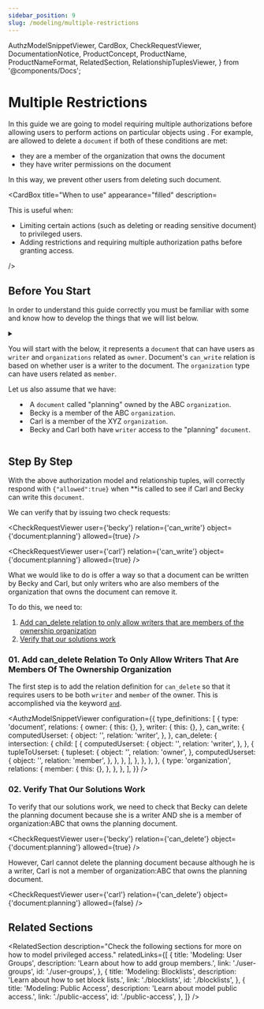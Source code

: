 ```yaml
---
sidebar_position: 9
slug: /modeling/multiple-restrictions
---
```


  AuthzModelSnippetViewer,
  CardBox,
  CheckRequestViewer,
  DocumentationNotice,
  ProductConcept,
  ProductName,
  ProductNameFormat,
  RelatedSection,
  RelationshipTuplesViewer,
} from '@components/Docs';

# Multiple Restrictions

<DocumentationNotice />

In this guide we are going to model requiring multiple authorizations before allowing users to perform actions on particular objects using <ProductName format={ProductNameFormat.ProductLink}/>.
For example, _<ProductConcept section="what-is-a-user" linkName="users" />_ are allowed to delete a `document` if both of these conditions are met:

- they are a member of the organization that owns the document
- they have writer permissions on the document

In this way, we prevent other users from deleting such document.

<CardBox title="When to use" appearance="filled" description=<div>

This is useful when:

- Limiting certain actions (such as deleting or reading sensitive document) to privileged users.
- Adding restrictions and requiring multiple authorization paths before granting access.

</div> />

## Before You Start

In order to understand this guide correctly you must be familiar with some <ProductConcept /> and know how to develop the things that we will list below.

<details>
<summary>

You will start with the _<ProductConcept section="what-is-an-authorization-model" linkName="authorization model" />_ below,
it represents a `document` _<ProductConcept section="what-is-a-type" linkName="type" />_ that can have users
**<ProductConcept section="what-is-a-relation" linkName="related" />** as `writer` and `organizations` related as `owner`.
Document's `can_write` relation is based on whether user is a writer to the document. The `organization` type can have users related as `member`.

Let us also assume that we have:

- A `document` called "planning" owned by the ABC `organization`.
- Becky is a member of the ABC `organization`.
- Carl is a member of the XYZ `organization`.
- Becky and Carl both have `writer` access to the "planning" `document`.

</summary>

<AuthzModelSnippetViewer
  configuration={{
    type_definitions: [
      {
        type: 'document',
        relations: {
          owner: {
            this: {},
          },
          writer: {
            this: {},
          },
          can_write: {
            computedUserset: {
              object: '',
              relation: 'writer',
            },
          },
        },
      },
      {
        type: 'organization',
        relations: {
          member: {
            this: {},
          },
        },
      },
    ],
  }}
/>

The current state of the system is represented by the following relationship tuples being in the system already:

<RelationshipTuplesViewer
  relationshipTuples={[
    {
      _description: 'organization ABC is the owner of planning document',
      user: 'organization:ABC',
      relation: 'owner',
      object: 'document:planning',
    },
    {
      _description: 'Becky is a writer to the planning document',
      user: 'becky',
      relation: 'writer',
      object: 'document:planning',
    },
    {
      _description: 'Carl is a writer to the planning document',
      user: 'carl',
      relation: 'writer',
      object: 'document:planning',
    },
    {
      _description: 'Becky is a member of the organization ABC',
      user: 'becky',
      relation: 'member',
      object: 'organization:ABC',
    },
    {
      _description: 'Carl is a member of the organization XYZ',
      user: 'carl',
      relation: 'member',
      object: 'organization:XYZ',
    },
  ]}
/>

:::info
Note that we assign the organization, not the organization's members, as owner to the planning document.
:::

<hr />

In addition, you will need to know the following:

### Modeling Parent-Child Objects

You need to know how to model access based on parent-child relationships, e.g.: folders and documents. [Learn more →](./parent-child.mdx)

### Modeling Roles And Permissions

You need to know how to model roles for users at the object level and model permissions for those roles. [Learn more →](./roles-and-permissions.mdx)

### <ProductName format={ProductNameFormat.ShortForm} /> Concepts

- A <ProductConcept section="what-is-a-type" linkName="Type" />: a class of objects that have similar characteristics
- A <ProductConcept section="what-is-a-user" linkName="User" />: an entity in the system that can be related to an object
- A <ProductConcept section="what-is-a-relation" linkName="Relation" />: is a string defined in the type definition of an authorization model that defines the possibility of a relationship between objects of this type and other users in the system
- An <ProductConcept section="what-is-an-object" linkName="Object" />: represents an entity in the system. Users' relationships to it can be define through relationship tuples and the authorization model
- A <ProductConcept section="what-is-a-relationship-tuple" linkName="Relationship Tuple" />: a grouping consisting of a user, a relation and an object stored in <ProductName format={ProductNameFormat.ShortForm} />
- [Intersection Operator](../configuration-language.mdx#the-intersection-operator): the intersection operator can be used to indicate a relationship exists if the user is in all the sets of users

</details>

## Step By Step

With the above authorization model and relationship tuples, <ProductName format={ProductNameFormat.LongForm} /> will correctly respond with `{"allowed":true}` when *<ProductConcept section="what-is-a-check-request" linkName="check" />*is called to see if Carl and Becky can write this `document`.

We can verify that by issuing two check requests:

<CheckRequestViewer user={'becky'} relation={'can_write'} object={'document:planning'} allowed={true} />

<CheckRequestViewer user={'carl'} relation={'can_write'} object={'document:planning'} allowed={true} />

What we would like to do is offer a way so that a document can be written by Becky and Carl, but only writers who are also members of the organization that owns the document can remove it.

To do this, we need to:

1. [Add can_delete relation to only allow writers that are members of the ownership organization](#01-add-can_delete-relation-to-only-allow-writers-that-are-members-of-the-ownership-organization)
2. [Verify that our solutions work](#02-verify-that-our-solutions-work)

### 01. Add can_delete Relation To Only Allow Writers That Are Members Of The Ownership Organization

The first step is to add the relation definition for `can_delete` so that it requires users to be both `writer` and `member` of the owner. This is accomplished via the keyword [`and`](../configuration-language.mdx#the-intersection-operator).

<AuthzModelSnippetViewer
  configuration={{
    type_definitions: [
      {
        type: 'document',
        relations: {
          owner: {
            this: {},
          },
          writer: {
            this: {},
          },
          can_write: {
            computedUserset: {
              object: '',
              relation: 'writer',
            },
          },
          can_delete: {
            intersection: {
              child: [
                {
                  computedUserset: {
                    object: '',
                    relation: 'writer',
                  },
                },
                {
                  tupleToUserset: {
                    tupleset: {
                      object: '',
                      relation: 'owner',
                    },
                    computedUserset: {
                      object: '',
                      relation: 'member',
                    },
                  },
                },
              ],
            },
          },
        },
      },
      {
        type: 'organization',
        relations: {
          member: {
            this: {},
          },
        },
      },
    ],
  }}
/>

### 02. Verify That Our Solutions Work

To verify that our solutions work, we need to check that Becky can delete the planning document because she is a writer AND she is a member of organization:ABC that owns the planning document.

<CheckRequestViewer user={'becky'} relation={'can_delete'} object={'document:planning'} allowed={true} />

However, Carl cannot delete the planning document because although he is a writer, Carl is not a member of organization:ABC that owns the planning document.

<CheckRequestViewer user={'carl'} relation={'can_delete'} object={'document:planning'} allowed={false} />

## Related Sections

<RelatedSection
  description="Check the following sections for more on how to model privileged access."
  relatedLinks={[
    {
      title: 'Modeling: User Groups',
      description: 'Learn about how to add group members.',
      link: './user-groups',
      id: './user-groups',
    },
    {
      title: 'Modeling: Blocklists',
      description: 'Learn about how to set block lists.',
      link: './blocklists',
      id: './blocklists',
    },
    {
      title: 'Modeling: Public Access',
      description: 'Learn about model public access.',
      link: './public-access',
      id: './public-access',
    },
  ]}
/>
